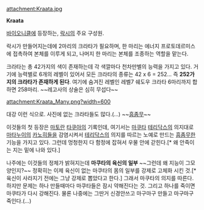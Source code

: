 attachment:Kraata.jpg

'''Kraata'''

[[바이오니클]]에 등장하는, [[락시]]의 주요 구성원.

락시가 만들어지는데에 2마리의 크라타가 필요하며, 한 마리는 에너지 프로토데르미스에 접촉하여 본체를 이루게 되고, 나머지 한 마리는 본체를 조종하는 역할을 맡는다.

크라타는 총 42가지의 색이 존재하는데 각 색깔마다 천차만별의 능력을 가지고 있다. 거기에 능력별로 6개의 레벨이 있어서 모든 크라타의 종류는 42 x 6 = 252... 즉 '''252가지의 크라타가 존재하게 된다'''. 여기에 숨겨진 레벨인 레벨7 쉐도우 크라타 6마리까지 합하면 258마리. ~~레고사의 상술은 심히 무섭다~~ 

attachment:Kraata_Many.png?width=600

대강 이런 식으로. 사진에 없는 크라타들도 많다.(...) ~~[[흠좀무]]~~

이것들의 첫 등장은 [[마토란]] [[타쿠아]]의 기록인데, 여기서는 [[마쿠타]] [[테리닥스]]의 의지대로 [[마타누이]]의 [[카노히]]들을 감염시켜서 [[테리닥스]]의 의지를 따르는 노예로 만드는 [[흠좀무]]한 기능을 가지고 있다. 그런데 멍청한지 다 함정에 잡혀서 우물 안에 갇힌다.[* 왜 안죽이는 지는 밑에 나와 있다.]

나주에는 이것들의 정체가 밝혀지는데 '''마쿠타의 육신의 일부''' ~~그런데 왜 지능이 그모양인지?~~ 정확히는 이제 육신이 없는 마쿠타의 몸의 일부를 강제로 고체화 시킨 것.[* 육신이 사라지기 전에는 그냥 강제로 뽑았다고 한다.] 그래서 마쿠타의 의지를 따른다. 하지만 문제는 하나 만들때마다 마쿠타들은 잠시 약해진다는 것. 그리고 하나를 죽이면 마쿠타가 다시 강해진다. 물론 나중에는 그딴거 신경안쓰고 마구마구 만들고 마구마구 죽인다.(...)

